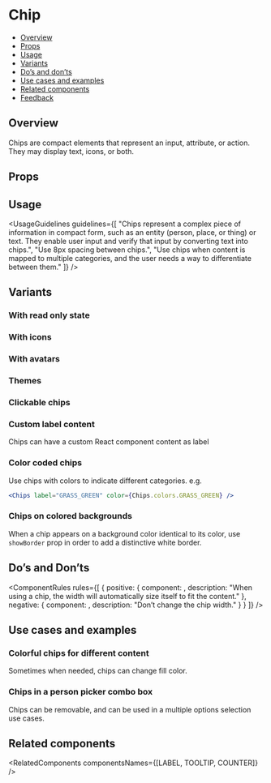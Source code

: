 
<Meta of={ChipsStories} />

# Chip

- [Overview](#overview)
- [Props](#props)
- [Usage](#usage)
- [Variants](#variants)
- [Do’s and don’ts](#dos-and-donts)
- [Use cases and examples](#use-cases-and-examples)
- [Related components](#related-components)
- [Feedback](#feedback)

## Overview

Chips are compact elements that represent an input, attribute, or action. They may display text, icons, or both.

<Canvas>
  <Story of={ChipsStories.Overview} />
</Canvas>

## Props

<PropsTable />

## Usage

<UsageGuidelines
  guidelines={[
    "Chips represent a complex piece of information in compact form, such as an entity (person, place, or thing) or text. They enable user input and verify that input by converting text into chips.",
    "Use 8px spacing between chips.",
    "Use chips when content is mapped to multiple categories, and the user needs a way to differentiate between them."
  ]}
/>

<TipLabel />

## Variants

### With read only state

<Canvas>
  <Story of={ChipsStories.ChipsWithReadOnlyState} />
</Canvas>

### With icons

<Canvas>
  <Story of={ChipsStories.ChipsWithIcons} />
</Canvas>

### With avatars

<Canvas>
  <Story of={ChipsStories.ChipsWithAvatars} />
</Canvas>

### Themes

<Canvas>
  <Story of={ChipsStories.Themes} />
</Canvas>

### Clickable chips

<Canvas>
  <Story of={ChipsStories.Clickable} />
</Canvas>

### Custom label content

Chips can have a custom React component content as label

<Canvas>
  <Story of={ChipsStories.CustomLabel} />
</Canvas>

### Color coded chips

Use chips with colors to indicate different categories.
e.g.

```jsx
<Chips label="GRASS_GREEN" color={Chips.colors.GRASS_GREEN} />
```

<Canvas>
  <Story of={ChipsStories.ChipsPalette} />
</Canvas>

### Chips on colored backgrounds

When a chip appears on a background color identical to its color, use `showBorder` prop in order to add a distinctive white border.

<Canvas>
  <Story of={ChipsStories.OnColor} />
</Canvas>

## Do’s and Don’ts

<ComponentRules
  rules={[
    {
      positive: {
        component: <Chips label="Jason Tal" readOnly />,
        description: "When using a chip, the width will automatically size itself to fit the content."
      },
      negative: {
        component: <Chips label="This is a chip" className="monday-storybook-chips_chip-padding" readOnly />,
        description: "Don’t change the chip width."
      }
    }
  ]}
/>

## Use cases and examples

### Colorful chips for different content

Sometimes when needed, chips can change fill color.

<Canvas>
  <Story of={ChipsStories.ColorfulChipsForDifferentContent} />
</Canvas>

### Chips in a person picker combo box

Chips can be removable, and can be used in a multiple options selection use cases.

<Canvas>
  <Story of={ChipsStories.ChipsInAPersonPickerComboBox} />
</Canvas>

## Related components

<RelatedComponents componentsNames={[LABEL, TOOLTIP, COUNTER]} />
